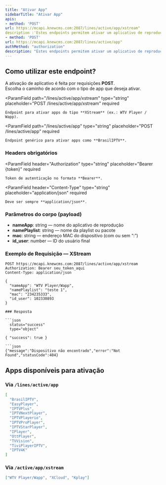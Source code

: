 ```yaml
---
title: "Ativar App"
sidebarTitle: "Ativar App"
apis:
- method: 'POST'
url: https://mcapi.knewcms.com:2087/lines/active/app/xstream"
description :'Estes endpoints permitem ativar um aplicativo de reprodução (XStream ou BrasilIPTV) para um usuário final.'
- method: 'POST'
url: https://mcapi.knewcms.com:2087/lines/active/app"
authMethod: "authorization"
description: "Estes endpoints permitem ativar um aplicativo de reprodução (XStream ou BrasilIPTV) para um usuário final."
---
```


## Como utilizar este endpoint?

A ativação de aplicativo é feita por requisições **POST**.  
Escolha o caminho de acordo com o tipo de app que deseja ativar.

<ParamField
    path="/lines/active/app/xstream"
    type="string"
    placeholder="POST /lines/active/app/xstream"
    required
>
    Endpoint para ativar apps do tipo **XStream** (ex.: WTV Player / Wapp).
</ParamField>

<ParamField
    path="/lines/active/app"
    type="string"
    placeholder="POST /lines/active/app"
    required
>
    Endpoint genérico para ativar apps como **BrasilIPTV**.
</ParamField>

### Headers obrigatórios

<ParamField
    header="Authorization"
    type="string"
    placeholder="Bearer {token}"
    required
>
    Token de autenticação no formato **Bearer**.
</ParamField>

<ParamField
    header="Content-Type"
    type="string"
    placeholder="application/json"
    required
>
    Deve ser sempre **application/json**.
</ParamField>

### Parâmetros do corpo (payload)

- **nameApp**: string — nome do aplicativo de reprodução
- **namePlaylist**: string — nome da playlist ou pacote
- **mac**: string — endereço MAC do dispositivo (com ou sem “:”)
- **id_user**: number — ID do usuário final

### Exemplo de Requisição — XStream

````http
POST https://mcapi.knewcms.com:2087/lines/active/app/xstream
Authorization: Bearer seu_token_aqui
Content-Type: application/json

{
  "nameApp": "WTV Player/Wapp",
  "namePlaylist": "teste 1",
  "mac": "234235333",
  "id_user": 102330893
}

### Resposta

```json
  status="success"
  type="object"

{ "success": true }

```json
{"message":"Dispositivo não encontrado","error":"Not Found","statusCode":404}
````

## Apps disponíveis para ativação

### Via `/lines/active/app`

```json
[
  "BrasilIPTV",
  "EasyPlayer",
  "IPTVPlus",
  "IPTVNextPlayer",
  "IPTVPlayerio",
  "IPTVProPlayer",
  "IPTVStarPlayer",
  "IPlayer",
  "OttPlayer",
  "TVVision",
  "TiviPlayerIPTV",
  "IPTV4K"
]
```

### Via `/active/app/xstream`

```json
["WTV Player/Wapp", "XCloud", "Kplay"]
```
